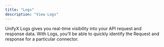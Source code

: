 ```yaml
---
title: "Logs"
description: "View Logs"
---
```


UnifyX Logs gives you real-time visibility into your API request and response data. With Logs, you'll be able to quickly identify the Request and response for a particular connector.
